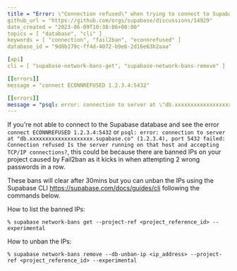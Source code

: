 ```yaml
---
title = "Error: \"Connection refused\" when trying to connect to Supabase database"
github_url = "https://github.com/orgs/supabase/discussions/14929"
date_created = "2023-06-09T10:38:06+00:00"
topics = [ "database", "cli" ]
keywords = [ "connection", "fail2ban", "econnrefused" ]
database_id = "9d8b179c-ff4d-4072-b9e6-2d16e63b2aaa"

[api]
cli = [ "supabase-network-bans-get", "supabase-network-bans-remove" ]

[[errors]]
message = "connect ECONNREFUSED 1.2.3.4:5432"

[[errors]]
message = "psql: error: connection to server at \"db.xxxxxxxxxxxxxxxxxxxx.supabase.co\" (1.2.3.4), port 5432 failed: Connection refused Is the server running on that host and accepting TCP/IP connections?"
---
```


If you're not able to connect to the Supabase database and see the error `connect ECONNREFUSED 1.2.3.4:5432` or `psql: error: connection to server at "db.xxxxxxxxxxxxxxxxxxxx.supabase.co" (1.2.3.4), port 5432 failed: Connection refused
Is the server running on that host and accepting TCP/IP connections?`, this could be because there are banned IPs on your project caused by Fail2ban as it kicks in when attempting 2 wrong passwords in a row.

These bans will clear after 30mins but you can unban the IPs using the Supabase CLI https://supabase.com/docs/guides/cli following the commands below.

How to list the banned IPs:

```
% supabase network-bans get --project-ref <project_reference_id> --experimental
```

How to unban the IPs:

```
% supabase network-bans remove --db-unban-ip <ip_address> --project-ref <project_reference_id> --experimental
```
